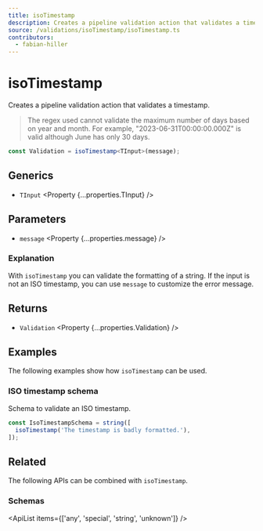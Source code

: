 ```yaml
---
title: isoTimestamp
description: Creates a pipeline validation action that validates a timestamp.
source: /validations/isoTimestamp/isoTimestamp.ts
contributors:
  - fabian-hiller
---
```



# isoTimestamp

Creates a pipeline validation action that validates a timestamp.

> The regex used cannot validate the maximum number of days based on year and month. For example, "2023-06-31T00:00:00.000Z" is valid although June has only 30 days.

```ts
const Validation = isoTimestamp<TInput>(message);
```

## Generics

- `TInput` <Property {...properties.TInput} />

## Parameters

- `message` <Property {...properties.message} />

### Explanation

With `isoTimestamp` you can validate the formatting of a string. If the input is not an ISO timestamp, you can use `message` to customize the error message.

## Returns

- `Validation` <Property {...properties.Validation} />

## Examples

The following examples show how `isoTimestamp` can be used.

### ISO timestamp schema

Schema to validate an ISO timestamp.

```ts
const IsoTimestampSchema = string([
  isoTimestamp('The timestamp is badly formatted.'),
]);
```

## Related

The following APIs can be combined with `isoTimestamp`.

### Schemas

<ApiList items={['any', 'special', 'string', 'unknown']} />
